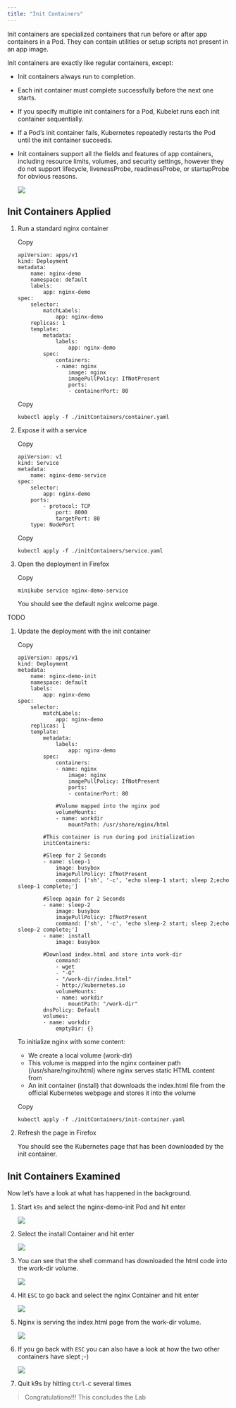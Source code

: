 ```yaml
---
title: "Init Containers"
---
```



Init containers are specialized containers that run before or after app containers in a Pod. They can contain utilities or setup scripts not present in an app image.

Init containers are exactly like regular containers, except:

*   Init containers always run to completion.
    
*   Each init container must complete successfully before the next one starts.
    
*   If you specify multiple init containers for a Pod, Kubelet runs each init container sequentially.
    
*   If a Pod’s init container fails, Kubernetes repeatedly restarts the Pod until the init container succeeds.
    
*   Init containers support all the fields and features of app containers, including resource limits, volumes, and security settings, however they do not support lifecycle, livenessProbe, readinessProbe, or startupProbe for obvious reasons.
    
    ![](https://niklaushirt.github.io/images/init0.png)
    

## Init Containers Applied

1.  Run a standard nginx container
    
    Copy
    
         
        apiVersion: apps/v1
        kind: Deployment
        metadata:
        	name: nginx-demo
        	namespace: default
        	labels:
        		app: nginx-demo
        spec:
        	selector:
        		matchLabels:
        			app: nginx-demo
        	replicas: 1
        	template:
        		metadata:
        			labels:
        				app: nginx-demo
        		spec:
        			containers:
        			- name: nginx
        				image: nginx
        				imagePullPolicy: IfNotPresent 
        				ports:
        				- containerPort: 80
        	
        
    
    Copy
    
         
        kubectl apply -f ./initContainers/container.yaml
        	
        
    
2.  Expose it with a service
    
    Copy
    
         
        apiVersion: v1
        kind: Service
        metadata:
        	name: nginx-demo-service
        spec:
        	selector:
        		app: nginx-demo
        	ports:
        		- protocol: TCP
        			port: 8000
        			targetPort: 80
        	type: NodePort
        	
        
    
    Copy
    
         
        kubectl apply -f ./initContainers/service.yaml
        	
        
    
3.  Open the deployment in Firefox
    
    Copy
    
         
        minikube service nginx-demo-service
        	
        
    
    You should see the default nginx welcome page.
    

TODO

1.  Update the deployment with the init container
    
    Copy
    
         
        apiVersion: apps/v1
        kind: Deployment
        metadata:
        	name: nginx-demo-init
        	namespace: default
        	labels:
        		app: nginx-demo
        spec:
        	selector:
        		matchLabels:
        			app: nginx-demo
        	replicas: 1
        	template:
        		metadata:
        			labels:
        				app: nginx-demo
        		spec:
        			containers:
        			- name: nginx
        				image: nginx
        				imagePullPolicy: IfNotPresent 
        				ports:
        				- containerPort: 80
        				
        			#Volume mapped into the nginx pod
        			volumeMounts:
        			- name: workdir
        				mountPath: /usr/share/nginx/html
        				
        		#This container is run during pod initialization
        		initContainers:
        
        		#Sleep for 2 Seconds
        		- name: sleep-1
        			image: busybox
        			imagePullPolicy: IfNotPresent
        			command: ['sh', '-c', 'echo sleep-1 start; sleep 2;echo sleep-1 complete;']
        		
        		#Sleep again for 2 Seconds
        		- name: sleep-2
        			image: busybox
        			imagePullPolicy: IfNotPresent
        			command: ['sh', '-c', 'echo sleep-2 start; sleep 2;echo sleep-2 complete;']
        		- name: install
        			image: busybox
        			
        		#Download index.html and store into work-dir
        			command:
        			- wget
        			- "-O"
        			- "/work-dir/index.html"
        			- http://kubernetes.io
        			volumeMounts:
        			- name: workdir
        				mountPath: "/work-dir"
        		dnsPolicy: Default
        		volumes:
        		- name: workdir
        			emptyDir: {}
        	
        
    
    To initialize nginx with some content:
    
    *   We create a local volume (work-dir)
    *   This volume is mapped into the nginx container path (/usr/share/nginx/html) where nginx serves static HTML content from
    *   An init container (install) that downloads the index.html file from the official Kubernetes webpage and stores it into the volume
    
    Copy
    
         
        kubectl apply -f ./initContainers/init-container.yaml
        	
        
    
2.  Refresh the page in Firefox
    
    You should see the Kubernetes page that has been downloaded by the init container.
    

## Init Containers Examined

Now let’s have a look at what has happened in the background.

1.  Start `k9s` and select the nginx-demo-init Pod and hit enter
    
    ![](https://niklaushirt.github.io/images/init1.png)
    
2.  Select the install Container and hit enter
    
    ![](https://niklaushirt.github.io/images/init2.png)
    
3.  You can see that the shell command has downloaded the html code into the work-dir volume.
    
    ![](https://niklaushirt.github.io/images/init3.png)
    
4.  Hit `ESC` to go back and select the nginx Container and hit enter
    
    ![](https://niklaushirt.github.io/images/init5.png)
    
5.  Nginx is serving the index.html page from the work-dir volume.
    
    ![](https://niklaushirt.github.io/images/init4.png)
    
6.  If you go back with `ESC` you can also have a look at how the two other containers have slept ;-)
    
    ![](https://niklaushirt.github.io/images/init5.png)
    
7.  Quit k9s by hitting `Ctrl-C` several times
    

> Congratulations!!! This concludes the Lab